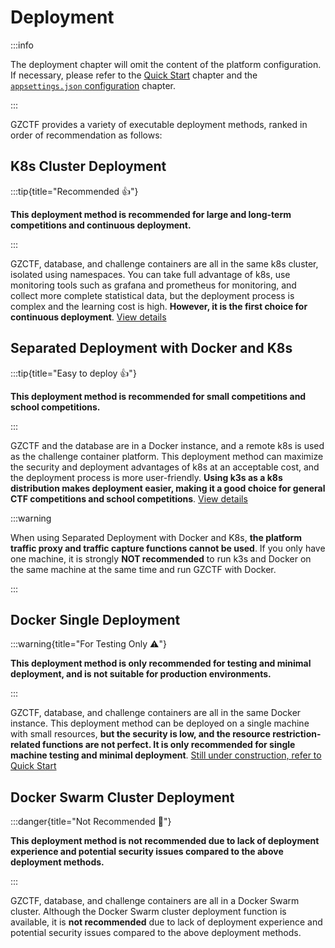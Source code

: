 # Deployment

:::info

The deployment chapter will omit the content of the platform configuration. If necessary, please refer to the [Quick Start](/guide/start/quick-start) chapter and the [`appsettings.json` configuration](/config/appsettings) chapter.

:::

GZCTF provides a variety of executable deployment methods, ranked in order of recommendation as follows:

## K8s Cluster Deployment

:::tip{title="Recommended 👍"}

**This deployment method is recommended for large and long-term competitions and continuous deployment.**

:::

GZCTF, database, and challenge containers are all in the same k8s cluster, isolated using namespaces. You can take full advantage of k8s, use monitoring tools such as grafana and prometheus for monitoring, and collect more complete statistical data, but the deployment process is complex and the learning cost is high. **However, it is the first choice for continuous deployment**. [View details](/guide/deployment/k8s-only)

## Separated Deployment with Docker and K8s

:::tip{title="Easy to deploy 👍"}

**This deployment method is recommended for small competitions and school competitions.**

:::

GZCTF and the database are in a Docker instance, and a remote k8s is used as the challenge container platform. This deployment method can maximize the security and deployment advantages of k8s at an acceptable cost, and the deployment process is more user-friendly. **Using k3s as a k8s distribution makes deployment easier, making it a good choice for general CTF competitions and school competitions**. [View details](/guide/deployment/docker-k8s)

:::warning

When using Separated Deployment with Docker and K8s, **the platform traffic proxy and traffic capture functions cannot be used**. If you only have one machine, it is strongly **NOT recommended** to run k3s and Docker on the same machine at the same time and run GZCTF with Docker.

:::

## Docker Single Deployment

:::warning{title="For Testing Only ⚠️"}

**This deployment method is only recommended for testing and minimal deployment, and is not suitable for production environments.**

:::

GZCTF, database, and challenge containers are all in the same Docker instance. This deployment method can be deployed on a single machine with small resources, **but the security is low, and the resource restriction-related functions are not perfect. It is only recommended for single machine testing and minimal deployment**. [Still under construction, refer to Quick Start](/guide/start/quick-start)

## Docker Swarm Cluster Deployment

:::danger{title="Not Recommended 🚫"}

**This deployment method is not recommended due to lack of deployment experience and potential security issues compared to the above deployment methods.**

:::

GZCTF, database, and challenge containers are all in a Docker Swarm cluster. Although the Docker Swarm cluster deployment function is available, it is **not recommended** due to lack of deployment experience and potential security issues compared to the above deployment methods.
